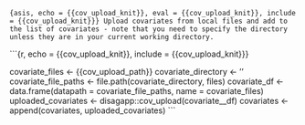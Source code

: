 ```{asis, echo = {{cov_upload_knit}}, eval = {{cov_upload_knit}}, include = {{cov_upload_knit}}}
Upload covariates from local files and add to the list of covariates - note that you need to specify the directory unless they are in your current working directory.
```

```{r, echo = {{cov_upload_knit}}, include = {{cov_upload_knit}}}

covariate_files <- {{cov_upload_path}}
covariate_directory <- ''
covariate_file_paths <- file.path(covariate_directory, files)
covariate_df <- data.frame(datapath = covariate_file_paths, name = covariate_files)
uploaded_covariates <- disagapp::cov_upload(covariate__df)
covariates <- append(covariates, uploaded_covariates)
```

